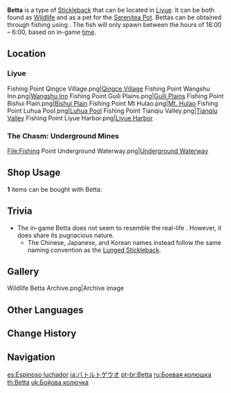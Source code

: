{{About|the fish|the [[furnishing]]|Ornamental Betta}}
{{Item Infobox
|id           = 131007
|type         = Fish
|invCategory  = Materials
|lbFamily     = Fish
|lbGroup      = Sticklebacks
|lbType       = Wildlife
|image        = Item Betta.png
|quality      = 3
|description  = A swift, fierce fish with spiny fins whose spiny mouth can pierce the current when it swims at full speed. Its capabilities have earned it the nicknames "The Cutter" and "Hard-To-Get."<br />Among sticklebacks, this sort would either count as the proudest, or a rather close second place. They are especially prickly during courtships, where even the slightest breeze or smallest ripple might trip their fuse. A hobbyist once observed one such specimen charging at waving seagrass, as if such flagrant dancing was some major provocation against the stickleback king or something.<br />"If you encounter one underwater, do not look it in the eyes." &mdash; Angler's Atlas, Betta Chapter"
|source1      = [[Fishing]]
}}
'''Betta''' is a type of [[Stickleback]] that can be located in [[Liyue]]. It can be both found as [[Wildlife]] and as a pet for the [[Serenitea Pot]]. Bettas can be obtained through fishing using {{Item|Redrot Bait|20}}. The fish will only spawn between the hours of 18:00 – 6:00, based on in-game [[time]].

==Location==
{{Main|Fishing Points}}

===Liyue===
<gallery>
Fishing Point Qingce Village.png|[[Fishing/Fishing Point#Qingce Village|Qingce Village]]
Fishing Point Wangshu Inn.png|[[Fishing/Fishing Point#Wangshu Inn|Wangshu Inn]]
Fishing Point Guili Plains.png|[[Fishing/Fishing Point#Guili Plains|Guili Plains]]
Fishing Point Bishui Plain.png|[[Fishing/Fishing Point#Bishui Plain|Bishui Plain]]
Fishing Point Mt Hulao.png|[[Fishing/Fishing Point#Mt. Hulao|Mt. Hulao]]
Fishing Point Luhua Pool.png|[[Fishing/Fishing Point#Luhua Pool|Luhua Pool]]
Fishing Point Tianqiu Valley.png|[[Fishing/Fishing Point#Tianqiu Valley|Tianqiu Valley]]
Fishing Point Liyue Harbor.png|[[Fishing/Fishing Point#Liyue Harbor|Liyue Harbor]]
</gallery>

===The Chasm: Underground Mines===
<gallery>
File:Fishing Point Underground Waterway.png|[[Fishing/Fishing Point#Underground Waterway|Underground Waterway]]
</gallery>

==Shop Usage==
'''1''' items can be bought with Betta:
{{Shop/Header|currency=Fish}}
{{Shop|Wishmaker|{{Card|Medaka|20}}{{Card|Sweet-Flower Medaka|20}}{{Card|Betta|20}}{{Card|Brown Shirakodai|20}}|1}}
{{Shop/Footer}}

==Trivia==
* The in-game Betta does not seem to resemble the real-life {{w|betta}}. However, it does share its pugnacious nature.
** The Chinese, Japanese, and Korean names instead follow the same naming convention as the [[Lunged Stickleback]].

==Gallery==
<gallery>
Wildlife Betta Archive.png|Archive image
</gallery>

==Other Languages==
{{Other Languages
|en      = Betta
|zhs     = 斗棘鱼
|zhs_rm  = Dòu Jíyú
|zht     = 鬥棘魚
|zht_rm  = Dòu Jíyú
|zh_tl   = Fighting Spiny Fish
|ja      = バトル{{tt|トゲウオ|棘魚}}
|ja_rm   = Batoru Toge-uo
|ja_tl   = Battling Stickleback
|ko      = {{tt|전투|戰鬪}} 가시고기
|ko_rm   = Jeontu Gashigogi
|ko_tl   = Fighting {{w|Amur stickleback|Amur Stickleback}}
|es      = Espinoso luchador
|es_tl   = Prickly Fighter
|fr      = Épinoche combattante
|fr_tl   = Fighting Stickleback
|ru      = Боевая колюшка
|ru_tl   = Fighting Stickleback
|th      = Betta
|vi      = Cá Gai {{tt|Đấu Sĩ|鬥士}}
|vi_tl   = 
|de      = Kampfstichling
|de_tl   = Stickleback
|id      = Betta
|pt      = Betta
|tr      = Kavgacı Dikence Balığı
|tr_tl   = 
|it      = Betta
}}

==Change History==
{{Change History|2.1}}

==Navigation==
{{Material Navbox|type=Fishing Materials|state=collapsed}}
{{Wildlife Navbox}}

[[es:Espinoso luchador]]
[[ja:バトルトゲウオ]]
[[pt-br:Betta]]
[[ru:Боевая колюшка]]
[[th:Betta]]
[[uk:Бойова колючка]]